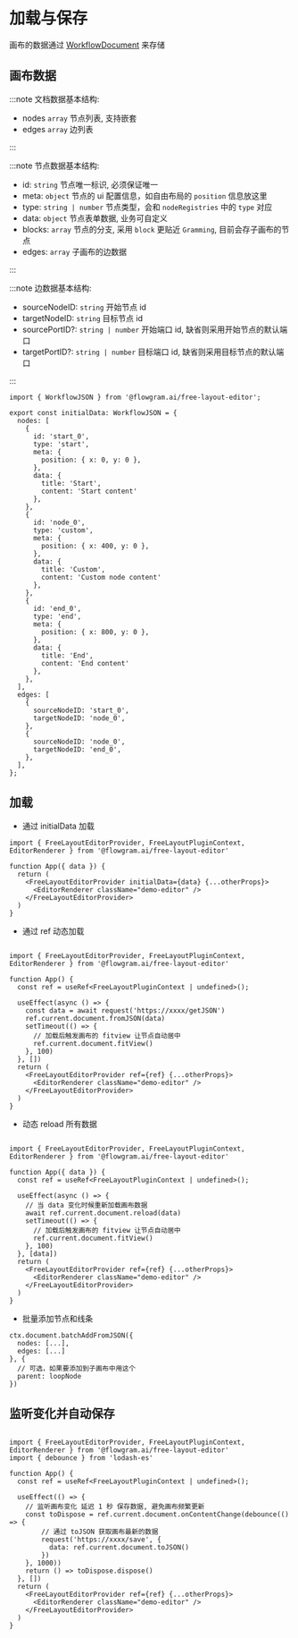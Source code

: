 # 加载与保存

画布的数据通过 [WorkflowDocument](/api/core/workflow-document.html) 来存储

## 画布数据

:::note 文档数据基本结构:

- nodes `array` 节点列表, 支持嵌套
- edges `array` 边列表

:::

:::note 节点数据基本结构:

- id: `string` 节点唯一标识, 必须保证唯一
- meta: `object` 节点的 ui 配置信息，如自由布局的 `position` 信息放这里
- type: `string | number` 节点类型，会和 `nodeRegistries` 中的 `type` 对应
- data: `object` 节点表单数据, 业务可自定义
- blocks: `array` 节点的分支, 采用 `block` 更贴近 `Gramming`, 目前会存子画布的节点
- edges: `array` 子画布的边数据

:::

:::note 边数据基本结构:

- sourceNodeID: `string` 开始节点 id
- targetNodeID: `string` 目标节点 id
- sourcePortID?: `string | number` 开始端口 id, 缺省则采用开始节点的默认端口
- targetPortID?: `string | number` 目标端口 id, 缺省则采用目标节点的默认端口

:::


```tsx pure title="initial-data.ts"
import { WorkflowJSON } from '@flowgram.ai/free-layout-editor';

export const initialData: WorkflowJSON = {
  nodes: [
    {
      id: 'start_0',
      type: 'start',
      meta: {
        position: { x: 0, y: 0 },
      },
      data: {
        title: 'Start',
        content: 'Start content'
      },
    },
    {
      id: 'node_0',
      type: 'custom',
      meta: {
        position: { x: 400, y: 0 },
      },
      data: {
        title: 'Custom',
        content: 'Custom node content'
      },
    },
    {
      id: 'end_0',
      type: 'end',
      meta: {
        position: { x: 800, y: 0 },
      },
      data: {
        title: 'End',
        content: 'End content'
      },
    },
  ],
  edges: [
    {
      sourceNodeID: 'start_0',
      targetNodeID: 'node_0',
    },
    {
      sourceNodeID: 'node_0',
      targetNodeID: 'end_0',
    },
  ],
};

```
## 加载

- 通过 initialData 加载

```tsx pure
import { FreeLayoutEditorProvider, FreeLayoutPluginContext, EditorRenderer } from '@flowgram.ai/free-layout-editor'

function App({ data }) {
  return (
    <FreeLayoutEditorProvider initialData={data} {...otherProps}>
      <EditorRenderer className="demo-editor" />
    </FreeLayoutEditorProvider>
  )
}
```


- 通过 ref 动态加载

```tsx pure

import { FreeLayoutEditorProvider, FreeLayoutPluginContext, EditorRenderer } from '@flowgram.ai/free-layout-editor'

function App() {
  const ref = useRef<FreeLayoutPluginContext | undefined>();

  useEffect(async () => {
    const data = await request('https://xxxx/getJSON')
    ref.current.document.fromJSON(data)
    setTimeout(() => {
      // 加载后触发画布的 fitview 让节点自动居中
      ref.current.document.fitView()
    }, 100)
  }, [])
  return (
    <FreeLayoutEditorProvider ref={ref} {...otherProps}>
      <EditorRenderer className="demo-editor" />
    </FreeLayoutEditorProvider>
  )
}
```

- 动态 reload 所有数据

```tsx pure

import { FreeLayoutEditorProvider, FreeLayoutPluginContext, EditorRenderer } from '@flowgram.ai/free-layout-editor'

function App({ data }) {
  const ref = useRef<FreeLayoutPluginContext | undefined>();

  useEffect(async () => {
    // 当 data 变化时候重新加载画布数据
    await ref.current.document.reload(data)
    setTimeout(() => {
      // 加载后触发画布的 fitview 让节点自动居中
      ref.current.document.fitView()
    }, 100)
  }, [data])
  return (
    <FreeLayoutEditorProvider ref={ref} {...otherProps}>
      <EditorRenderer className="demo-editor" />
    </FreeLayoutEditorProvider>
  )
}
```

- 批量添加节点和线条

```tsx pure
ctx.document.batchAddFromJSON({
  nodes: [...],
  edges: [...]
}, {
  // 可选，如果要添加到子画布中用这个
  parent: loopNode
})
```

## 监听变化并自动保存

```tsx pure

import { FreeLayoutEditorProvider, FreeLayoutPluginContext, EditorRenderer } from '@flowgram.ai/free-layout-editor'
import { debounce } from 'lodash-es'

function App() {
  const ref = useRef<FreeLayoutPluginContext | undefined>();

  useEffect(() => {
    // 监听画布变化 延迟 1 秒 保存数据, 避免画布频繁更新
    const toDispose = ref.current.document.onContentChange(debounce(() => {
        // 通过 toJSON 获取画布最新的数据
        request('https://xxxx/save', {
          data: ref.current.document.toJSON()
        })
    }, 1000))
    return () => toDispose.dispose()
  }, [])
  return (
    <FreeLayoutEditorProvider ref={ref} {...otherProps}>
      <EditorRenderer className="demo-editor" />
    </FreeLayoutEditorProvider>
  )
}

```
